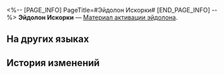 <%-- [PAGE_INFO]
PageTitle=#Эйдолон Искорки#
[END_PAGE_INFO] --%>
{{Предмет Инфобокс
|id          = 11306
|Изображение = Предмет Эйдолон Искорки.png
|Тип         = Материал активации эйдолона
|Инвентарь   = 
|Редкость    = 5
|Эффект      = 
|Описание    = Материал для повышения уровня Эйдолона Искорки.
}}
'''Эйдолон Искорки''' — [[Материал активации эйдолона]].

==На других языках==
{{На других языках
|en   = Sparkle's Eidolon
|zhs  = 【花火】的星魂
|zht  = 【花火】的星魂
|ja   = 「花火」の星魂
|ko   = [스파클]의 성혼
|es   = Eidolon de Sparkle
|fr   = Eidolon de Sparkle
|ru   = Эйдолон Искорки
|th   = Eidolon ของ Sparkle
|vi   = Tinh Hồn Sparkle
|de   = Sparkles Eidolon
|id   = Sparkle's Eidolon
|pt   = Eidolon de Sparkle
}}

==История изменений==
{{История изменений|3.5}}